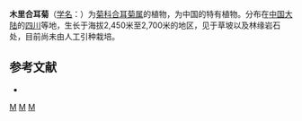 {{Speciesbox 
| genus = Synotis
| species = muliensis
| authority = [[陈艺林|Y. L. Chen]]
}}

'''木里合耳菊'''（[[学名|学名]]：{{lang|la|''Synotis muliensis''}}）为[[菊科|菊科]][[合耳菊属|合耳菊属]]的植物，为中国的特有植物。分布在[[中国大陆|中国大陆]]的[[四川|四川]]等地，生长于海拔2,450米至2,700米的地区，见于草坡以及林缘岩石处，目前尚未由人工引种栽培。

== 参考文献 ==
<div class="references-small">
* {{cite web| url =http://www.bioinfo.cn/db05/KmzwSpecies.php?action=view&id=5573| title =木里合耳菊| work =《中国高等植物数据库全库》| publisher =中国科学院微生物研究所| author =昆明植物研究所| accessdate =2009-02-25| archive-date =2016-03-05| archive-url =https://web.archive.org/web/20160305002609/http://www.bioinfo.cn/db05/KmzwSpecies.php?action=view&id=5573| dead-url =yes}}
</div>
{{Taxonbar|from=Q11093184}}

[[Category:合耳菊属|M]]
[[Category:中國特有植物|M]]
[[Category:四川植物|M]]